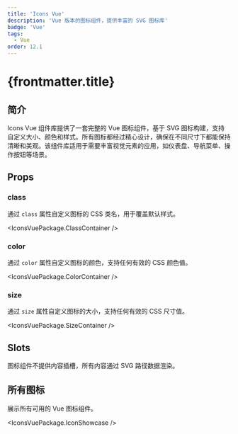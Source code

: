 ```yaml
---
title: 'Icons Vue'
description: 'Vue 版本的图标组件，提供丰富的 SVG 图标库'
badge: 'Vue'
tags:
  - Vue
order: 12.1
---
```



# {frontmatter.title}

## 简介

Icons Vue 组件库提供了一套完整的 Vue 图标组件，基于 SVG 图标构建，支持自定义大小、颜色和样式。所有图标都经过精心设计，确保在不同尺寸下都能保持清晰和美观。该组件库适用于需要丰富视觉元素的应用，如仪表盘、导航菜单、操作按钮等场景。

## Props

### class

通过 `class` 属性自定义图标的 CSS 类名，用于覆盖默认样式。

<IconsVuePackage.ClassContainer />

### color

通过 `color` 属性自定义图标的颜色，支持任何有效的 CSS 颜色值。

<IconsVuePackage.ColorContainer />

### size

通过 `size` 属性自定义图标的大小，支持任何有效的 CSS 尺寸值。

<IconsVuePackage.SizeContainer />

## Slots

图标组件不提供内容插槽，所有内容通过 SVG 路径数据渲染。

## 所有图标

展示所有可用的 Vue 图标组件。

<IconsVuePackage.IconShowcase />
